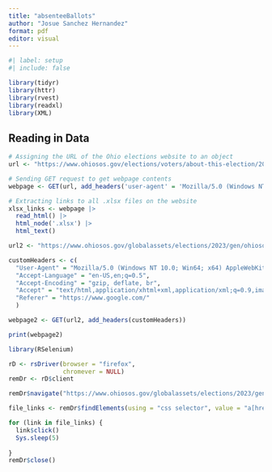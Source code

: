 ```yaml
---
title: "absenteeBallots"
author: "Josue Sanchez Hernandez"
format: pdf
editor: visual
---
```


```r
#| label: setup
#| include: false

library(tidyr)
library(httr)
library(rvest)
library(readxl)
library(XML)
```

## Reading in Data

```r
# Assigning the URL of the Ohio elections website to an object
url <- "https://www.ohiosos.gov/elections/voters/about-this-election/2023-general-absenteereport/"

# Sending GET request to get webpage contents
webpage <- GET(url, add_headers('user-agent' = 'Mozilla/5.0 (Windows NT 10.0; Win64; x64) AppleWebKit/537.36 (KHTML, like Gecko) Chrome/109.0.0.0 Safari/537.36'))

# Extracting links to all .xlsx files on the website
xlsx_links <- webpage |>
  read_html() |>
  html_node('.xlsx') |>
  html_text()
```

```r
url2 <- "https://www.ohiosos.gov/globalassets/elections/2023/gen/ohiososabreport-20231106.xlsx"

customHeaders <- c(
  "User-Agent" = "Mozilla/5.0 (Windows NT 10.0; Win64; x64) AppleWebKit/537.36 (KHTML, like Gecko) Chrome/58.0.3029.110 Safari/537.3",
  "Accept-Language" = "en-US,en;q=0.5",
  "Accept-Encoding" = "gzip, deflate, br",
  "Accept" = "text/html,application/xhtml+xml,application/xml;q=0.9,image/avif,image/webp,*/*;q=0.8",
  "Referer" = "https://www.google.com/"
  )

webpage2 <- GET(url2, add_headers(customHeaders))

print(webpage2)
```

```r
library(RSelenium)

rD <- rsDriver(browser = "firefox",
               chromever = NULL)
remDr <- rD$client

remDr$navigate("https://www.ohiosos.gov/globalassets/elections/2023/gen/ohiososabreport-20231113.xlsx")

file_links <- remDr$findElements(using = "css selector", value = "a[href$='.xlsx']")

for (link in file_links) {
  link$click()
  Sys.sleep(5)
  
}
remDr$close()

```

```r

```
